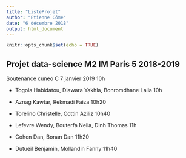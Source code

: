 ```yaml
---
title: "ListeProjet"
author: "Etienne Côme"
date: "6 décembre 2018"
output: html_document
---
```


```r
knitr::opts_chunk$set(echo = TRUE)
```

## Projet data-science M2 IM Paris 5 2018-2019

Soutenance cuneo C 7 janvier 2019 10h

- Togola Habidatou, Diawara Yakhla, Bonromdhane Laila 10h


- Aznag Kawtar, Rekmadi Faiza 10h20

- Torelino Christelle, Cottin Aziliz 10h40

- Lefevre Wendy, Bouterfa Neila, Dinh Thomas 11h

- Cohen Dan, Bonan Dan 11h20

- Dutueil Benjamin, Mollandin Fanny 11h40

